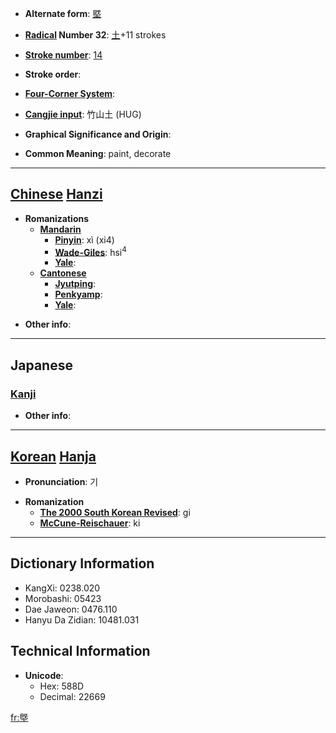 * '''Alternate form''': [[塈]]

* '''[[Wiktionary:Chinese radical index| Radical]] Number 32''': [[Wiktionary:Chinese radical index 土|土]]+11 strokes

* '''[[Wiktionary:Chinese total strokes index|Stroke number]]''': [[Wiktionary:Chinese total strokes index 14|14]]

* '''Stroke order''': 

* '''[[Wiktionary:Chinese four corner index|Four-Corner System]]''': 

* '''[[Wiktionary:Chinese Cangjie index|Cangjie input]]''': 竹山土 (HUG)

* '''Graphical Significance and Origin''': 

* '''Common Meaning''': paint, decorate

----

== [[Chinese]] [[Hanzi]] ==

* '''Romanizations'''
** '''[[Mandarin]]'''
*** '''[[Pinyin]]''': xì (xi4)
*** '''[[Wade-Giles]]''': hsi<sup>4</sup>
*** '''[[Yale]]''': 
** '''[[Cantonese]]'''
*** '''[[Jyutping]]''':
*** '''[[Penkyamp]]''': 
*** '''[[Yale]]''': 

* '''Other info''': 

----

==Japanese==
===[[Kanji]]===
{{kanji|on readings=[[き]] (ki), [[ぎ]] (gi), [[け]] (ke), [[かい]] (kai), [[がい]] (gai)|kun readings=[[ぬる]] (nuru), [[かざる]] (kazaru), [[とる]] (toru), [[いこう]] (ikou)}}

* '''Other info''':  

----

== [[Korean]] [[Hanja]] ==

* '''Pronunciation''': 기

* '''Romanization'''
** '''[[The 2000 South Korean Revised Romanization|The 2000 South Korean Revised]]''': gi
** '''[[McCune-Reischauer]]''': ki

----

== Dictionary Information ==

* KangXi: 0238.020
* Morobashi: 05423
* Dae Jaweon: 0476.110
* Hanyu Da Zidian: 10481.031

== Technical Information ==

* '''Unicode''':
** Hex: 588D
** Decimal: 22669

[[fr:墍]]